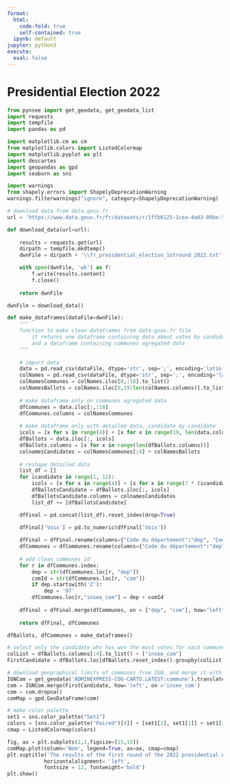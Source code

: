 ```yaml
---
format:
  html:
    code-fold: true
    self-contained: true
  ipynb: default
jupyter: python3
execute:
  eval: false
---
```


# Presidential Election 2022

```python
from pynsee import get_geodata, get_geodata_list
import requests
import tempfile
import pandas as pd
```

```python
import matplotlib.cm as cm
from matplotlib.colors import ListedColormap
import matplotlib.pyplot as plt
import descartes
import geopandas as gpd
import seaborn as sns
```

```python
import warnings
from shapely.errors import ShapelyDeprecationWarning
warnings.filterwarnings("ignore", category=ShapelyDeprecationWarning)
```

```python
# download data from data.gouv.fr
url = 'https://www.data.gouv.fr/fr/datasets/r/1ffb6125-1cea-4a03-80be-520c1c3a5411'

def download_data(url=url):
    
    results = requests.get(url)
    dirpath = tempfile.mkdtemp()
    dwnFile = dirpath + '\\fr_presidential_election_1stround_2022.txt'

    with open(dwnFile, 'wb') as f:
        f.write(results.content)
        f.close()
        
    return dwnFile

dwnFile = download_data()
```

```python

def make_dataframes(dataFile=dwnFile):
    """
    function to make clean dataframes from data.gouv.fr file
        it returns one dataframe containing data about votes by candidate and commune, 
        and a dataframe containing communes agregated data
    """    
    
    # import data
    data = pd.read_csv(dataFile, dtype='str', sep=';', encoding='latin-1', skiprows=1, header=None)
    colNames = pd.read_csv(dataFile, dtype='str', sep=';', encoding='latin-1', nrows=1, header=None)
    colNamesCommunes = colNames.iloc[0,:18].to_list()
    colNamesBallots = colNames.iloc[0,19:len(colNames.columns)].to_list()
    
    # make dataframe only on communes agregated data
    dfCommunes = data.iloc[:,:18]
    dfCommunes.columns = colNamesCommunes
    
    # make dataframe only with detailed data, candidate by candidate
    icols = [x for x in range(4)] + [x for x in range(19, len(data.columns))]
    dfBallots = data.iloc[:, icols]
    dfBallots.columns = [x for x in range(len(dfBallots.columns))]
    colnamesCandidates = colNamesCommunes[:4] + colNamesBallots
    
    # reshape detailed data
    list_df = []
    for icandidate in range(1, 12):
        icols = [x for x in range(4)] + [x for x in range(7 * (icandidate - 1) + 4, 7 * icandidate + 4)]
        dfBallotsCandidate = dfBallots.iloc[:, icols]
        dfBallotsCandidate.columns = colnamesCandidates
        list_df += [dfBallotsCandidate]

    dfFinal = pd.concat(list_df).reset_index(drop=True)

    dfFinal['Voix'] = pd.to_numeric(dfFinal['Voix'])
        
    dfFinal = dfFinal.rename(columns={"Code du département":"dep", "Code de la commune":"com"})
    dfCommunes = dfCommunes.rename(columns={"Code du département":"dep", "Code de la commune":"com"})
    
    # add clean communes id  
    for r in dfCommunes.index:
        dep = str(dfCommunes.loc[r, "dep"])
        comId = str(dfCommunes.loc[r, "com"])
        if dep.startswith('Z'):        
            dep = '97'
        dfCommunes.loc[r,"insee_com"] = dep + comId
        
    dfFinal = dfFinal.merge(dfCommunes, on = ["dep", "com"], how="left")
    
    return dfFinal, dfCommunes

dfBallots, dfCommunes = make_dataframes()
```

```python
# select only the candidate who has won the most votes for each commune
colList = dfBallots.columns[:4].to_list() + ["insee_com"]
FirstCandidate = dfBallots.loc[dfBallots.reset_index().groupby(colList)['Voix'].idxmax()].reset_index(drop=True)    
```

```python
# download geographical limits of communes from IGN, and merge it with 
IGNCom = get_geodata('ADMINEXPRESS-COG-CARTO.LATEST:commune').translate().zoom()
com = IGNCom.merge(FirstCandidate, how='left', on ='insee_com')
com = com.dropna()
comMap = gpd.GeoDataFrame(com)
```

```python
# make color palette
set1 = sns.color_palette("Set1")
colors = [sns.color_palette("Paired")[4]] + [set1[2], set1[1]] + set1[3:5] + [set1[0]] + set1[6:len(set1)]
cmap = ListedColormap(colors)
```

```python
fig, ax = plt.subplots(1,1,figsize=[15,15])
comMap.plot(column='Nom', legend=True, ax=ax, cmap=cmap)
plt.suptitle('The results of the first round of the 2022 presidential election by commune', x = 0.3, y = 0.85,
            horizontalalignment= 'left',
            fontsize = 12, fontweight='bold')
plt.show()
```


